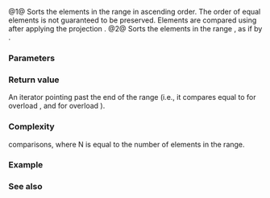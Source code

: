 {{cpp/experimental/ranges/title|sort}}
{{cpp/experimental/ranges/algorithm/navbar}}
{{dcl begin}}
{{dcl header|experimental/ranges/algorithm}}
{{dcl|since=ranges|num=1|1= 
template&lt; RandomAccessIterator I, Sentinel&lt;I&gt; S,
          class Comp = ranges::less&lt;&gt;, class Proj = ranges::identity &gt;
    requires Sortable&lt;I, Comp, Proj&gt;
I sort( I first, S last, Comp comp = Comp{}, Proj proj = Proj{} );
}}
{{dcl|since=ranges|num=2|1= 
template&lt; RandomAccessRange R,
          class Comp = ranges::less&lt;&gt;, class Proj = ranges::identity &gt;
    requires Sortable&lt;ranges::iterator_t&lt;R&gt;, Comp, Proj&gt;
ranges::safe_iterator_t&lt;R&gt; sort( R&amp;&amp; r, Comp comp = Comp{}, Proj proj = Proj{} );
}}
{{dcl end}}

@1@ Sorts the elements in the range {{range|first|last}} in ascending order. The order of equal elements is not guaranteed to be preserved. Elements are compared using {{c|comp}} after applying the projection {{c|proj}}.
@2@ Sorts the elements in the range {{c|r}}, as if by {{c|return ranges::sort(ranges::begin(r), ranges::end(r), comp, proj);}}.

{{cpp/experimental/ranges/algorithm/tparams}}

===Parameters===
{{par begin}}
{{par|first, last|the range of elements to sort}}
{{par|r|the range of elements to sort}}
{{par|comp|the comparator to use}}
{{par|proj|the projection to apply to elements in the range}}
{{par end}}

===Return value===
An iterator pointing past the end of the range (i.e., it compares equal to {{c|last}} for overload {{v|1}}, and {{tt|ranges::end(r)}} for overload {{v|2}}).

===Complexity===
{{math|O(N&amp;middot;log(N))}} comparisons, where N is equal to the number of elements in the range.

===Example===
{{example}}

===See also===
{{dsc begin}}
{{dsc inc|cpp/algorithm/dsc sort}}
{{dsc end}}

{{langlinks|zh}}